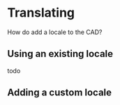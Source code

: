 # Translating

How do add a locale to the CAD?

## Using an existing locale

todo

## Adding a custom locale
